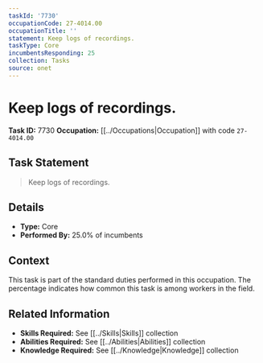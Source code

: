 ```yaml
---
taskId: '7730'
occupationCode: 27-4014.00
occupationTitle: ''
statement: Keep logs of recordings.
taskType: Core
incumbentsResponding: 25
collection: Tasks
source: onet
---
```

# Keep logs of recordings.

**Task ID:** 7730
**Occupation:** [[../Occupations|Occupation]] with code `27-4014.00`

## Task Statement

> Keep logs of recordings.

## Details

- **Type:** Core
- **Performed By:** 25.0% of incumbents

## Context

This task is part of the standard duties performed in this occupation. The percentage indicates how common this task is among workers in the field.

## Related Information

- **Skills Required:** See [[../Skills|Skills]] collection
- **Abilities Required:** See [[../Abilities|Abilities]] collection
- **Knowledge Required:** See [[../Knowledge|Knowledge]] collection
